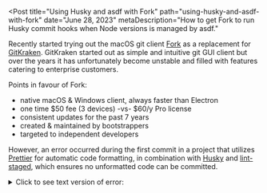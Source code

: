 
<Post
  title="Using Husky and asdf with Fork"
  path="using-husky-and-asdf-with-fork"
  date="June 28, 2023"
  metaDescription="How to get Fork to run Husky commit hooks when Node
  versions is managed by asdf."
>
  Recently started trying out the macOS git client [Fork][fork] as a
  replacement for [GitKraken][gitkraken]. GitKraken started out as
  simple and intuitive git GUI client but over the years it has
  unfortunately become unstable and filled with features catering to
  enterprise customers.

  Points in favour of Fork:

  - native macOS & Windows client, always faster than Electron
  - one time $50 fee (3 devices) -vs- $60/y Pro license
  - consistent updates for the past 7 years
  - created & maintained by bootstrappers
  - targeted to independent developers

  However, an error occurred during the first commit in a project that
  utilizes [Prettier][prettier] for automatic code formatting, in combination
  with [Husky][husky] and [lint-staged][lintstaged], which ensures no
  unformatted code can be committed.

  <Dither
    src="/images/using-husky-and-asdf-with-fork/fork-husky-asdf-error-1.png"
    alt="My desk showing a notebook, fountain pen, Mac Mini, monitors, keyboard and mouse"
    width={992}
    height={588}
  />

  <details>
  <summary>Click to see text version of error:</summary>
  ```
  Git Error. An unexpected error occurred while performing the git request. Error details:

  $ git commit --file=/var/folders/hd/xxx/T/yyy

  .husky/pre-commit: line 4: npx: command not found
  husky - pre-commit hook exited with code 127 (error)
  husky - command not found in PATH=/Applications/Fork.app/Contents/Resources/git-instance/libexec/git-core:/Applications/Fork.app/Contents/Resources/git-instance/git-lfs:/Applications/Fork.app/Contents/Resources/gitflow-avh:/opt/homebrew/bin:/usr/local/bin:/usr/bin:/bin:/usr/sbin:/sbin
  ```
  </details>

  What seems to be happening is that [npx][npx] was not available in the
  context when the Husky pre-commit hook ran. It seems that Fork does not
  source the default shell of the operating system [by design][forkshell].

  On the specific system in question [asdf][asdf] is used to manage the Node
  version using the [ZSH & Git install method][asdfinstall]. That involves
  sourcing asdf in the file `~/.zshrc`. One way to fix the missing npx Fork git
  error is to source asdf in the global Husky configuration file `~/.huskyrc`
  the same way by adding the following line:

  ```sh
  # File: ~/.huskyrc
  . "$HOME/.asdf/asdf.sh"
  ```

  This assumes a asdf installation via ZSH & Git. The content will need to be
  modified depending on the asdf installation method. A similar approach
  would be used for [nvm][nvm] but the content would be different. Alternative
  approaches have also been proposed in [this Fork issue][forkissue] on the
  matter.


  [fork]: https://git-fork.com/
  [gitkraken]: https://www.gitkraken.com/
  [husky]: https://typicode.github.io/husky/
  [npx]: https://docs.npmjs.com/cli/v9/commands/npx
  [asdf]: https://asdf-vm.com
  [lintstaged]: https://github.com/okonet/lint-staged
  [prettier]: https://prettier.io
  [asdfinstall]: https://asdf-vm.com/guide/getting-started.html#_3-install-asdf
  [forkshell]: https://github.com/fork-dev/Tracker/issues/1227#issuecomment-748598828
  [nvm]: https://github.com/nvm-sh/nvm
  [forkissue]: https://github.com/fork-dev/Tracker/issues/1227
</Post>
